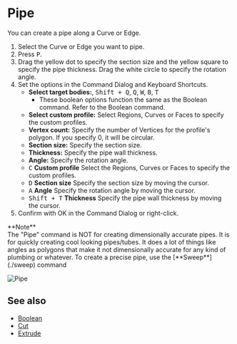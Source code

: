 
# Pipe

<Reference shortcut="P" command="Pipe" button="Right of Command Bar" />

You can create a pipe along a  Curve or Edge.

1. Select the Curve or Edge you want to pipe.
2. Press <kbd>P</kbd>.
3. Drag the yellow dot to specify the section size and the yellow square to specify the pipe thickness. Drag the white circle to specify the rotation angle.
4. Set the options in the Command Dialog and Keyboard Shortcuts.
     - **Select target bodies:**, <kbd>Shift + Q</kbd>, <kbd>Q</kbd>, <kbd>W</kbd>,  <kbd>B</kbd>,  <kbd>T</kbd>
          - These boolean options function the same as the Boolean command. Refer to the Boolean command.
     - **Select custom profile:** Select Regions, Curves or Faces to specify the custom profiles.
     - **Vertex count:** Specify the number of Vertices for the profile's polygon. If you specify 0, it will be circular.
     - **Section size:** Specify the section size.
     - **Thickness:** Specify the pipe wall thickness.
     - **Angle:** Specify the rotation angle.
     - <kbd>C</kbd> **Custom profile** Select the Regions, Curves or Faces to specify the custom profiles.
     - <kbd>D</kbd> **Section size** Specify the section size by moving the cursor.
     - <kbd>A</kbd> **Angle** Specify the rotation angle by moving the cursor.
     - <kbd>Shift + T</kbd> **Thickness** Specify the pipe wall thickness by moving the cursor.
5. Confirm with OK in the Command Dialog or right-click.

<Callout emoji="❗">
**Note**<br />
The "Pipe" command is NOT for creating dimensionally accurate pipes. 
It is for quickly creating cool looking pipes/tubes. 
It does a lot of things like angles as polygons that make it not dimensionally accurate for any kind of plumbing or whatever. 
To create a precise pipe, use the [**Sweep**](./sweep) command 
</Callout>

![Pipe](/img/pipe.gif)

## See also
- [Boolean](./boolean)
- [Cut](./cut)
- [Extrude](./extrude)



